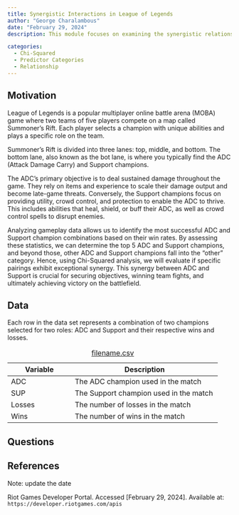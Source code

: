 ```yaml
---
title: Synergistic Interactions in League of Legends
author: "George Charalambous"
date: "February 29, 2024"
description: This module focuses on examining the synergistic relationships between champions in the AD Carry and Support roles within the popular video game, League of Legends. Through Chi-Squared analysis, we will assess potential interactions among the top five most-selected champions in these positions to determine if any statistically significant relationships exist.

categories:
  - Chi-Squared
  - Predictor Categories
  - Relationship
---
```


## Motivation

League of Legends is a popular multiplayer online battle arena (MOBA) game where two teams of five players compete on a map called Summoner's Rift. Each player selects a champion with unique abilities and plays a specific role on the team.

Summoner's Rift is divided into three lanes: top, middle, and bottom. The bottom lane, also known as the bot lane, is where you typically find the ADC (Attack Damage Carry) and Support champions.

The ADC's primary objective is to deal sustained damage throughout the game. They rely on items and experience to scale their damage output and become late-game threats. Conversely, the Support champions focus on providing utility, crowd control, and protection to enable the ADC to thrive. This includes abilities that heal, shield, or buff their ADC, as well as crowd control spells to disrupt enemies.

Analyzing gameplay data allows us to identify the most successful ADC and Support champion combinations based on their win rates. By assessing these statistics, we can determine the top 5 ADC and Support champions, and beyond those, other ADC and Support champions fall into the "other" category. Hence, using Chi-Squared analysis, we will evaluate if specific pairings exhibit exceptional synergy. This synergy between ADC and Support is crucial for securing objectives, winning team fights, and ultimately achieving victory on the battlefield. 

## Data

Each row in the data set represents a combination of two champions selected for two roles: ADC and Support and their respective wins and losses. 

| Variable             | Description                                     |
|----------------------|-------------------------------------------------|
| ADC                  | The ADC champion used in the match              |
| SUP                  | The Support champion used in the match          |
| Losses               | The number of losses in the match               |
| Wins                 | The number of wins in the match    

: [filename.csv](~/Desktop/Sixth Semester/Stat289Spring2024/gchar21/ADC_Support.csv)


## Questions

## References

Note: update the date

Riot Games Developer Portal. Accessed [February 29, 2024]. 
  Available at: `https://developer.riotgames.com/apis`

